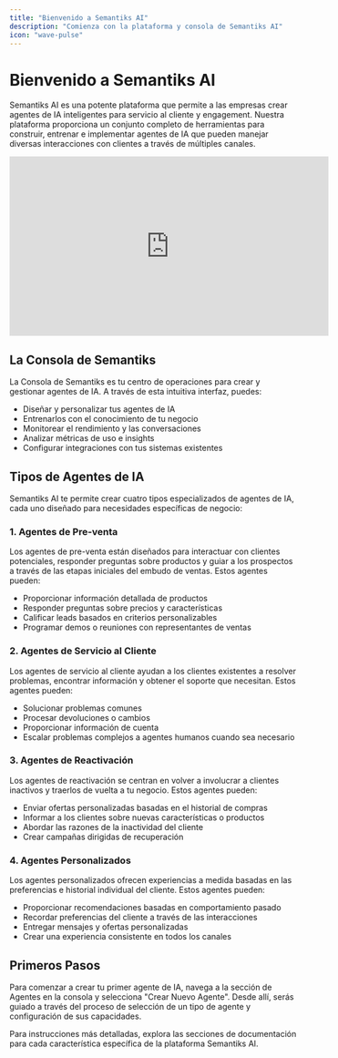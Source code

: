 ```yaml
---
title: "Bienvenido a Semantiks AI"
description: "Comienza con la plataforma y consola de Semantiks AI"
icon: "wave-pulse"
---
```


# Bienvenido a Semantiks AI

Semantiks AI es una potente plataforma que permite a las empresas crear agentes de IA inteligentes para servicio al cliente y engagement. Nuestra plataforma proporciona un conjunto completo de herramientas para construir, entrenar e implementar agentes de IA que pueden manejar diversas interacciones con clientes a través de múltiples canales.

<iframe width="560" height="315" src="https://www.loom.com/embed/123456789abc" frameBorder="0" allowFullScreen style={{ width:"100%", borderRadius:"0.5rem" }}></iframe>

## La Consola de Semantiks

La Consola de Semantiks es tu centro de operaciones para crear y gestionar agentes de IA. A través de esta intuitiva interfaz, puedes:

- Diseñar y personalizar tus agentes de IA
- Entrenarlos con el conocimiento de tu negocio
- Monitorear el rendimiento y las conversaciones
- Analizar métricas de uso e insights
- Configurar integraciones con tus sistemas existentes

## Tipos de Agentes de IA

Semantiks AI te permite crear cuatro tipos especializados de agentes de IA, cada uno diseñado para necesidades específicas de negocio:

### 1. Agentes de Pre-venta

Los agentes de pre-venta están diseñados para interactuar con clientes potenciales, responder preguntas sobre productos y guiar a los prospectos a través de las etapas iniciales del embudo de ventas. Estos agentes pueden:

- Proporcionar información detallada de productos
- Responder preguntas sobre precios y características
- Calificar leads basados en criterios personalizables
- Programar demos o reuniones con representantes de ventas

### 2. Agentes de Servicio al Cliente

Los agentes de servicio al cliente ayudan a los clientes existentes a resolver problemas, encontrar información y obtener el soporte que necesitan. Estos agentes pueden:

- Solucionar problemas comunes
- Procesar devoluciones o cambios
- Proporcionar información de cuenta
- Escalar problemas complejos a agentes humanos cuando sea necesario

### 3. Agentes de Reactivación

Los agentes de reactivación se centran en volver a involucrar a clientes inactivos y traerlos de vuelta a tu negocio. Estos agentes pueden:

- Enviar ofertas personalizadas basadas en el historial de compras
- Informar a los clientes sobre nuevas características o productos
- Abordar las razones de la inactividad del cliente
- Crear campañas dirigidas de recuperación

### 4. Agentes Personalizados

Los agentes personalizados ofrecen experiencias a medida basadas en las preferencias e historial individual del cliente. Estos agentes pueden:

- Proporcionar recomendaciones basadas en comportamiento pasado
- Recordar preferencias del cliente a través de las interacciones
- Entregar mensajes y ofertas personalizadas
- Crear una experiencia consistente en todos los canales

## Primeros Pasos

Para comenzar a crear tu primer agente de IA, navega a la sección de Agentes en la consola y selecciona "Crear Nuevo Agente". Desde allí, serás guiado a través del proceso de selección de un tipo de agente y configuración de sus capacidades.

Para instrucciones más detalladas, explora las secciones de documentación para cada característica específica de la plataforma Semantiks AI.
